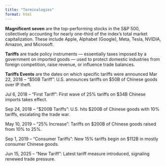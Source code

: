 ```yaml
---
title: "Terminalogies"
format: html
---
```

**Magnificent  seven**   are the top-performing stocks in the S&P 500, collectively accounting for nearly one-third of the index’s total market capitalization. These include Apple, Alphabet (Google), Meta, Tesla, NVIDIA, Amazon, and Microsoft.

**Tariffs** are trade policy instruments — essentially taxes imposed by a government on imported goods — used to protect domestic industries from foreign competition, raise revenue, or influence trade balances. 

**Tariffs Events** are the dates on which specific tariffs were announced 
Mar 22, 2018 – "$50B Tariff": U.S. announces tariffs on $50B of Chinese goods over IP theft.

Jul 6, 2018 – "First Tariff": First wave of 25% tariffs on $34B Chinese imports takes effect.

Sep 24, 2018 – "$200B Tariffs": U.S. hits $200B of Chinese goods with 10% tariffs, escalating the trade war.

May 10, 2019 – "25% Increase": Tariffs on $200B of Chinese goods raised from 10% to 25%.

Sep 1, 2019 – "Consumer Tariffs": New 15% tariffs begin on $112B in mostly consumer Chinese goods.

Jun 15, 2025 – "New Tariff": Latest tariff measure introduced, signaling renewed trade pressure.



